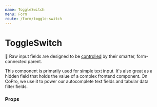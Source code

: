```yaml
---
name: ToggleSwitch
menu: Form
route: /form/toggle-switch
---
```



# ToggleSwitch

📣 Raw input fields are designed to be [controlled](https://reactjs.org/docs/forms.html#controlled-components) by their smarter, form-connected parent.

This component is primarily used for simple text input. It's also great as a hidden field that holds the value of a complex frontend component. On CoPro, we use it to power our autocomplete text fields and tabular data filter fields.

<Playground>
  <Box align="stretch" maxWidth="500px">
    <Label title="States">
      <ToggleSwitch id="foo-unchecked" name="foo" label="unchecked / off" checked={false}  />
      <ToggleSwitch id="foo" name="foo" label="checked / on" checked />
    </Label>
    <Label title="with Error">
      <ToggleSwitch id="foo-unchecked" name="foo" label="unchecked / off" checked={false} hasError  />
      <ToggleSwitch id="foo" name="foo" label="checked / on" checked hasError />
    </Label>
  </Box>
</Playground>

### Props

<Props of={ToggleSwitch} />
